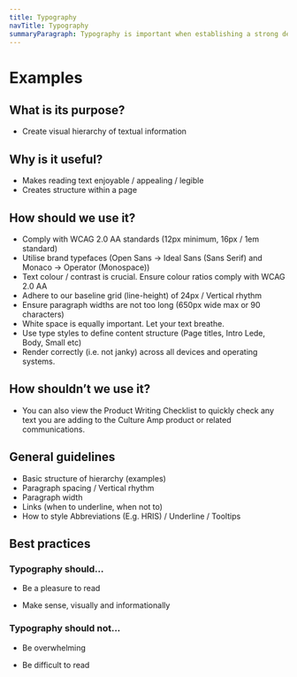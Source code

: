 ```yaml
---
title: Typography
navTitle: Typography
summaryParagraph: Typography is important when establishing a strong design system. When established, it can help to create balance and hierarchy of textual information. By creating structure within a page, text becomes enjoyable and appealing to read. We aim to ensure type within our product complies with WCAG 2.0 AA standards.
---
```


# Examples


<TypographyShowcase />

## What is its purpose?

* Create visual hierarchy of textual information

## Why is it useful?

* Makes reading text enjoyable / appealing / legible
* Creates structure within a page

## How should we use it?

* Comply with WCAG 2.0 AA standards (12px minimum, 16px / 1em standard)
* Utilise brand typefaces (Open Sans → Ideal Sans (Sans Serif) and Monaco → Operator (Monospace))
* Text colour / contrast is crucial. Ensure colour ratios comply with WCAG 2.0 AA
* Adhere to our baseline grid (line-height) of 24px / Vertical rhythm
* Ensure paragraph widths are not too long (650px wide max or 90 characters)
* White space is equally important. Let your text breathe.
* Use type styles to define content structure (Page titles, Intro Lede, Body, Small etc)
* Render correctly (i.e. not janky) across all devices and operating systems.

## How shouldn’t we use it?

* You can also view the <Link to='/language/checklist'>Product Writing Checklist</Link> to quickly check any text you are adding to the Culture Amp product or related communications.

## General guidelines

* Basic structure of hierarchy (examples)
* Paragraph spacing / Vertical rhythm
* Paragraph width
* Links (when to underline, when not to)
* How to style Abbreviations (E.g. HRIS) / Underline / Tooltips

## Best practices

### Typography should...

* Be a pleasure to read

* Make sense, visually and informationally

### Typography should not...

* Be overwhelming

* Be difficult to read

